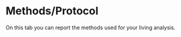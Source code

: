 # Methods/Protocol {.unnumbered}

On this tab you can report the methods used for your living analysis.
